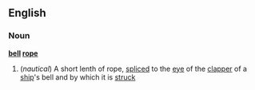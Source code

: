 ==English==
===Noun===
'''[[bell]] [[rope]]'''
#(''nautical'') A short lenth of rope, [[spliced]] to the [[eye]] of the [[clapper]] of a [[ship]]'s bell and by which it is [[struck]]
